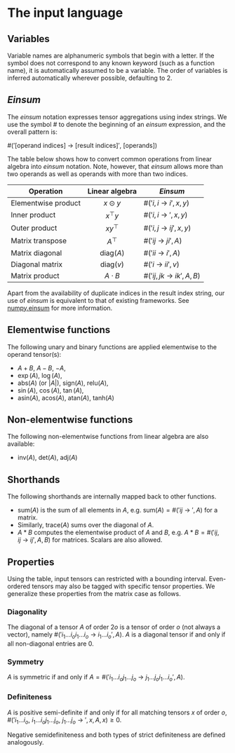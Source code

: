 # The input language

## Variables
Variable names are alphanumeric symbols that begin with a letter.
If the symbol does not correspond to any known keyword (such as a function name), it is automatically assumed to be a variable.
The order of variables is inferred automatically wherever possible, defaulting to 2.

## *Einsum*
The *einsum* notation expresses tensor aggregations using index strings.
We use the symbol # to denote the beginning of an *einsum* expression, and the overall pattern is:

$\#('[\text{operand indices}]~\rightarrow~[\text{result indices}]',~[\text{operands}])$

The table below shows how to convert common operations from linear algebra into *einsum* notation.
Note, however, that *einsum* allows more than two operands as well as operands with more than two indices.

|           Operation | Linear algebra |                   *Einsum* |
|---------------------|:--------------:|----------------------------|
| Elementwise product |     $x\odot y$ |    $\#('i,i~\rightarrow~i', x, y)$ |
|       Inner product |     $x^\top y$ |     $\#('i, i~\rightarrow~', x, y)$ |
|       Outer product |      $xy^\top$ |   $\#('i, j~\rightarrow~ij', x, y)$ |
|    Matrix transpose |       $A^\top$ |        $\#('ij~\rightarrow~ji', A)$ |
|     Matrix diagonal |      diag$(A)$ |         $\#('ii~\rightarrow~i', A)$ |
|     Diagonal matrix |      diag$(v)$ |         $\#('i~\rightarrow~ii', v)$ |
|      Matrix product |    $A \cdot B$ | $\#('ij, jk~\rightarrow~ik', A, B)$ |

Apart from the availability of duplicate indices in the result index string, our use of *einsum* is equivalent to that of existing frameworks.
See [numpy.einsum](https://numpy.org/doc/stable/reference/generated/numpy.einsum.html) for more information.

## Elementwise functions
The following unary and binary functions are applied elementwise to the operand tensor(s):

 - $A+B$, $A-B$, $-A$,
 - $\exp(A)$, $\log(A)$, 
 - $\text{abs}(A)$ (or $|A|$), $\text{sign}(A)$, $\text{relu}(A)$,
 - $\sin(A)$, $\cos(A)$, $\tan(A)$,
 - $\text{asin}(A)$, $\text{acos}(A)$, $\text{atan}(A)$, $\text{tanh}(A)$

## Non-elementwise functions
The following non-elementwise functions from linear algebra are also available:

 - $\text{inv}(A)$, $\text{det}(A)$, $\text{adj}(A)$

## Shorthands
The following shorthands are internally mapped back to other functions.

 - $\text{sum}(A)$ is the sum of all elements in $A$, e.g. $\text{sum}(A) = \#('ij ~\rightarrow~ ', A)$ for a matrix.
 - Similarly, $\text{trace}(A)$ sums over the diagonal of $A$.
 - $A*B$ computes the elementwise product of $A$ and $B$, e.g. $A*B = \#('ij, ij ~\rightarrow~ ij', A, B)$ for matrices. Scalars are also allowed. 

## Properties
Using the table, input tensors can restricted with a bounding interval.
Even-ordered tensors may also be tagged with specific tensor properties.
We generalize these properties from the matrix case as follows.

### Diagonality
The diagonal of a tensor $A$ of order $2o$ is a tensor of order $o$ (not always a vector), namely $\#('i_1\dots i_o i_1\dots i_o ~\rightarrow~ i_1\dots i_o', A)$.
$A$ is a diagonal tensor if and only if all non-diagonal entries are $0$.

### Symmetry
$A$ is symmetric if and only if $A = \#('i_1\dots i_o j_1\dots j_o ~\rightarrow~ j_1\dots j_o i_1\dots i_o', A)$.

### Definiteness
$A$ is positive semi-definite if and only if for all matching tensors $x$ of order $o$, $\#('i_1\dots i_o,~i_1\dots i_o j_1\dots j_o,~j_1\dots j_o ~\rightarrow~', x, A, x) \geq 0$.

Negative semidefiniteness and both types of strict definiteness are defined analogously.